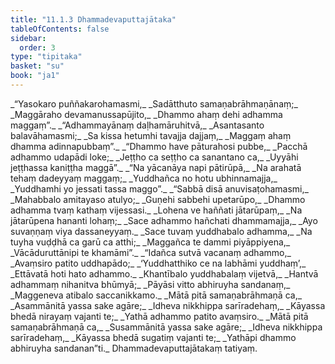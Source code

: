 ```yaml
---
title: "11.1.3 Dhammadevaputtajātaka"
tableOfContents: false
sidebar:
  order: 3
type: "tipitaka"
basket: "su"
book: "ja1"
---
```



<DynamicBreadcrumb />

<Division number="26" book="ja1" bookNo="22" page="74">

<Paragraph number="2134" type="verses" book="ja1">
_“Yasokaro puññakarohamasmi,_  
_Sadātthuto samaṇabrāhmaṇānaṃ;_  
_Maggāraho devamanussapūjito,_  
_Dhammo ahaṃ dehi adhamma maggaṃ”._  

</Paragraph>

</Division>
<Division number="27" book="ja1" bookNo="22" page="74">

<Paragraph number="2135" type="verses" book="ja1">
_“Adhammayānaṃ daḷhamāruhitvā,_  
_Asantasanto balavāhamasmi;_  
_Sa kissa hetumhi tavajja dajjaṃ,_  
_Maggaṃ ahaṃ dhamma adinnapubbaṃ”._  

</Paragraph>

</Division>
<Division number="28" book="ja1" bookNo="22" page="74">

<Paragraph number="2136" type="verses" book="ja1">
_“Dhammo have pāturahosi pubbe,_  
_Pacchā adhammo udapādi loke;_  
_Jeṭṭho ca seṭṭho ca sanantano ca,_  
_Uyyāhi jeṭṭhassa kaniṭṭha maggā”._  

</Paragraph>

</Division>
<Division number="29" book="ja1" bookNo="22" page="74">

<Paragraph number="2137" type="verses" book="ja1">
_“Na yācanāya napi pātirūpā,_  
_Na arahatā tehaṃ dadeyyaṃ maggaṃ;_  
_Yuddhañca no hotu ubhinnamajja,_  
_Yuddhamhi yo jessati tassa maggo”._  

</Paragraph>

</Division>
<Division number="30" book="ja1" bookNo="22" page="75">

<Paragraph number="2138" type="verses" book="ja1">
_“Sabbā disā anuvisaṭohamasmi,_  
_Mahabbalo amitayaso atulyo;_  
_Guṇehi sabbehi upetarūpo,_  
_Dhammo adhamma tvaṃ kathaṃ vijessasi._  

</Paragraph>

</Division>
<Division number="31" book="ja1" bookNo="22" page="75">

<Paragraph number="2139" type="verses" book="ja1">
_Lohena ve haññati jātarūpaṃ,_  
_Na jātarūpena hananti lohaṃ;_  
_Sace adhammo hañchati dhammamajja,_  
_Ayo suvaṇṇaṃ viya dassaneyyaṃ._  

</Paragraph>

</Division>
<Division number="32" book="ja1" bookNo="22" page="75">

<Paragraph number="2140" type="verses" book="ja1">
_Sace tuvaṃ yuddhabalo adhamma,_  
_Na tuyha vuḍḍhā ca garū ca atthi;_  
_Maggañca te dammi piyāppiyena,_  
_Vācāduruttānipi te khamāmi”._  

</Paragraph>

</Division>
<Division number="33" book="ja1" bookNo="22" page="75">

<Paragraph number="2141" type="verses" book="ja1">
_“Idañca sutvā vacanaṃ adhammo,_  
_Avaṃsiro patito uddhapādo;_  
_‘Yuddhatthiko ce na labhāmi yuddhaṃ’,_  
_Ettāvatā hoti hato adhammo._  

</Paragraph>

</Division>
<Division number="34" book="ja1" bookNo="22" page="75">

<Paragraph number="2142" type="verses" book="ja1">
_Khantībalo yuddhabalaṃ vijetvā,_  
_Hantvā adhammaṃ nihanitva bhūmyā;_  
_Pāyāsi vitto abhiruyha sandanaṃ,_  
_Maggeneva atibalo saccanikkamo._  

</Paragraph>

</Division>
<Division number="35" book="ja1" bookNo="22" page="76">

<Paragraph number="2143" type="verses" book="ja1">
_Mātā pitā samaṇabrāhmaṇā ca,_  
_Asammānitā yassa sake agāre;_  
_Idheva nikkhippa sarīradehaṃ,_  
_Kāyassa bhedā nirayaṃ vajanti te;_  
_Yathā adhammo patito avaṃsiro._  

</Paragraph>

</Division>
<Division number="36" book="ja1" bookNo="22" page="76">

<Paragraph number="2144" type="verses" book="ja1">
_Mātā pitā samaṇabrāhmaṇā ca,_  
_Susammānitā yassa sake agāre;_  
_Idheva nikkhippa sarīradehaṃ,_  
_Kāyassa bhedā sugatiṃ vajanti te;_  
_Yathāpi dhammo abhiruyha sandanan”ti._  


</Paragraph>
</Division>

<Paragraph number="2145" type="center" book="ja1">
Dhammadevaputtajātakaṃ tatiyaṃ.
</Paragraph>